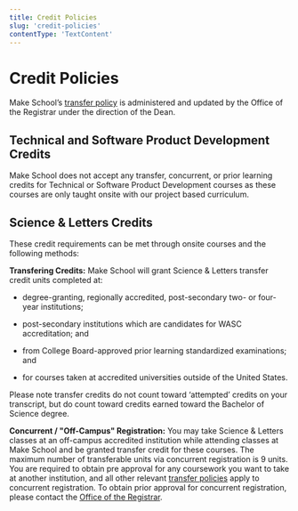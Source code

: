 ```yaml
---
title: Credit Policies
slug: 'credit-policies'
contentType: 'TextContent'
---
```


# Credit Policies

Make School’s [transfer policy](#heading=h.wu5v3v6dl8q6) is administered and updated by the Office
of the Registrar under the direction of the Dean.

## Technical and Software Product Development Credits

Make School does not accept any transfer, concurrent, or prior learning credits for Technical or
Software Product Development courses as these courses are only taught onsite with our project based
curriculum.

## Science & Letters Credits

These credit requirements can be met through onsite courses and the following methods:

**Transfering Credits:** Make School will grant Science & Letters transfer credit units completed
at:

- degree-granting, regionally accredited, post-secondary two- or four-year institutions;

- post-secondary institutions which are candidates for WASC accreditation; and

- from College Board-approved prior learning standardized examinations; and

- for courses taken at accredited universities outside of the United States.

Please note transfer credits do not count toward ‘attempted’ credits on your transcript, but do
count toward credits earned toward the Bachelor of Science degree.

**Concurrent / "Off-Campus" Registration:** You may take Science & Letters classes at an off-campus
accredited institution while attending classes at Make School and be granted transfer credit for
these courses. The maximum number of transferable units via concurrent registration is 9 units. You
are required to obtain pre approval for any coursework you want to take at another institution, and
all other relevant [transfer policies](#heading=h.wu5v3v6dl8q6) apply to concurrent registration. To
obtain prior approval for concurrent registration, please contact the
[Office of the Registrar](mailto:registrar@makeschool.com).
